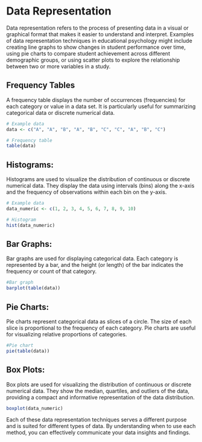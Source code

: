 # Data Representation
Data representation refers to the process of presenting data in a visual or graphical format that makes it easier to understand and interpret. Examples of data representation techniques in educational psychology might include creating line graphs to show changes in student performance over time, using pie charts to compare student achievement across different demographic groups, or using scatter plots to explore the relationship between two or more variables in a study.

## Frequency Tables 
A frequency table displays the number of occurrences (frequencies) for each category or value in a data set. It is particularly useful for summarizing categorical data or discrete numerical data.

```r
# Example data
data <- c("A", "A", "B", "A", "B", "C", "C", "A", "B", "C")

# Frequency table
table(data)
```

## Histograms:

Histograms are used to visualize the distribution of continuous or discrete numerical data. They display the data using intervals (bins) along the x-axis and the frequency of observations within each bin on the y-axis.

```r
# Example data
data_numeric <- c(1, 2, 3, 4, 5, 6, 7, 8, 9, 10)

# Histogram
hist(data_numeric)
```

## Bar Graphs:

Bar graphs are used for displaying categorical data. Each category is represented by a bar, and the height (or length) of the bar indicates the frequency or count of that category.

```r
#Bar graph
barplot(table(data))
```

## Pie Charts:

Pie charts represent categorical data as slices of a circle. The size of each slice is proportional to the frequency of each category. Pie charts are useful for visualizing relative proportions of categories.

```r
#Pie chart
pie(table(data))
```

## Box Plots:

Box plots are used for visualizing the distribution of continuous or discrete numerical data. They show the median, quartiles, and outliers of the data, providing a compact and informative representation of the data distribution.

```r
boxplot(data_numeric)
```

Each of these data representation techniques serves a different purpose and is suited for different types of data. By understanding when to use each method, you can effectively communicate your data insights and findings.
